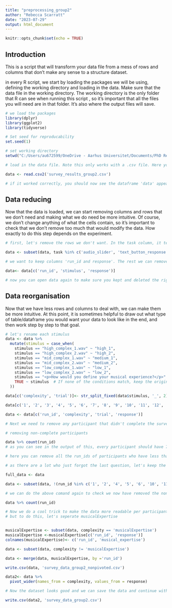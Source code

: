 ---
title: "preprocessing_group2"
author: "Rebecca Scarratt"
date: "2023-07-29"
output: html_document
---

```{r setup, include=FALSE}
knitr::opts_chunk$set(echo = TRUE)
```
 
## Introduction

This is a script that will transform your data file from a mess of rows and columns that don't make any sense to a structure dataset.

in every R script, we start by loading the packages we will be using, defining the working directory and loading in the data. Make sure that the data file in the working directory. The working directory is the only folder that R can see when running this script , so it's important that all the files you will need are in that folder. It's also where the output files will save.

```{r load packages, working directory and data}
# we load the packages
library(dplyr)
library(ggplot2)
library(tidyverse)

# Set seed for reproducability
set.seed(1)

# set working directory
setwd("C:/Users/au672599/OneDrive - Aarhus Universitet/Documents/PhD Rebecca/Summer School/Online studies data")

# load in the data file. Note this only works with a .csv file. Here you need to change the name of the file.

data <- read.csv2('survey_results_group2.csv')

# if it worked correctly, you should now see the dataframe 'data' appear in the Environment panel. You can click on it, to open it and check that it looks like your messy data file.
```

## Data reducing

Now that the data is loaded, we can start removing columns and rows that we don't need and making what we do need be more intuitive.
Of course, we don't change anything of what the cells contain, so it's important to check that we don't remove too much that would modify the data.
How exactly to do this step depends on the experiment.

```{r removing rows and columns}
# first, let's remove the rows we don't want. In the task column, it tells us what type of question/display we had. It saves information for all of them, but we are not always interested in all of them. This depends on each experiment but in your case, you are only interested in 'audio_slider' and 'task_button_response' as that's where participants responses are stored. The rest can go.

data <- subset(data, task %in% c('audio_slider', 'text_button_response'))

# we want to keep columns 'run_id and response'. The rest we can remove as it doesn't tell us anything important.

data<- data[c('run_id', 'stimulus', 'response')]

# now you can open data again to make sure you kept and deleted the right things. If there is a mistake, you can always load the data again and start again.

```

## Data reorganisation

Now that we have less rows and columns to deal with, we can make them be more intuitive.
At this point, it is sometimes helpful to draw out what type of table/dataframe you would want your data to look like in the end, and then work step by step to that goal.

```{r formating}
# let's rename each stimulus
data <- data %>%
  mutate(stimulus = case_when(
    stimulus == "high_complex_1.wav" ~ "high_1",
    stimulus == "high_complex_2.wav" ~ "high_2",
    stimulus == "mid_complex_1.wav" ~ "medium_1",
    stimulus == "mid_complex_2.wav" ~ "medium_2",
    stimulus == "low_complex_1.wav" ~ "low_1",
    stimulus == "low_complex_2.wav" ~ "low_2",
    stimulus == "<p>How would you define your musical experience?</p>" ~ "musicalExpertise",
    TRUE ~ stimulus  # If none of the conditions match, keep the original value
  ))

data[c('complexity', 'trial')]<- str_split_fixed(data$stimulus, '_', 2)

data[c('1', '2', '3', '4', '5', '6', '7', '8', '9', '10', '11', '12', '13', '14', '15', '16', '17', '18', '19', '20', '21', '22', '23', '24', '25', '26', '27', '28', '29', '30', '31', '32', '33', '34', '35', '36', '37', '38', '39', '40', '41', '42', '43')] <- str_split_fixed(data$response, '"', 43)

data <- data[c('run_id', 'complexity', 'trial', 'response')]

# Next we need to remove any participant that didn't complete the survey.

# removing non-complete participants

data %>% count(run_id)
# as you can see in the output of this, every participant should have 7 rows associated with it, because there are 6 trials and one question about musicality.

# here you can remove all the run_ids of participants who have less than 4 'counts'/rows.

# as there are a lot who just forgot the last question, let's keep the full dataset as full_data

full_data <- data

data <- subset(data, !(run_id %in% c('1', '2', '4', '5', '6', '10', '11', '12', '13')))

# we can do the above comand again to check we now have removed the non-completing participants

data %>% count(run_id)

# Now we do a cool trick to make the data more readable per participant
# but to do this, let's seperate musicalExpertise


musicalExpertise <- subset(data, complexity == 'musicalExpertise')
musicalExpertise <-musicalExpertise[c('run_id', 'response')]
colnames(musicalExpertise)<- c('run_id', 'musical_expertise')

data <- subset(data, complexity != 'musicalExpertise')

data <- merge(data, musicalExpertise, by ='run_id')

write.csv(data, 'survey_data_group2_nonpivoted.csv')

data2<- data %>%
  pivot_wider(names_from = complexity, values_from = response)

# Now the dataset looks good and we can save the data and continue with the analysis

write.csv(data2, 'survey_data_group2.csv')


```
